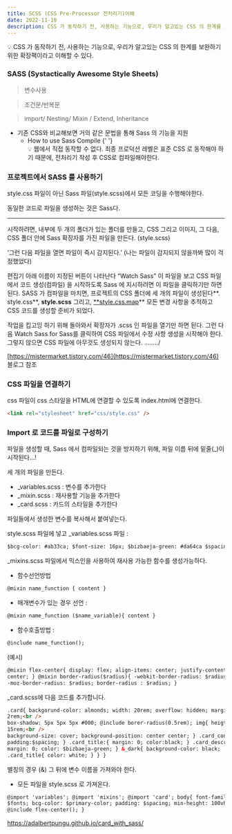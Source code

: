 ```yaml
---
title: SCSS (CSS Pre-Processor 전처리기)이해
date: 2022-11-10
description: CSS 가 동작하기 전, 사용하는 기능으로, 우리가 알고있는 CSS 의 한계를 보완하기 위한 확장팩이라고 이해할 수 있다.
---
```


<aside>
💡 CSS 가 동작하기 전, 사용하는 기능으로, 우리가 알고있는 CSS 의 한계를 보완하기 위한 확장팩이라고 이해할 수 있다.

</aside>

### SASS (Systactically Awesome Style Sheets)

> 변수사용

> 조건문/반복문

> import/ Nesting/ Mixin / Extend, Inheritance

- 기존 CSS와 비교해보면
  거의 같은 문법을 통해 Sass 의 기능을 지원
  - How to use Sass Compile
    {' '}
    <aside>
      💡 웹에서 직접 동작할 수 없다. 최종 프로덕션 레벨은 표준 CSS 로 동작해야
      하기 때문에, 전처리기 작성 후 CSS로 컴파일해야한다.
    </aside>

### 프로젝트에서 SASS 를 사용하기

style.css 파일이 아닌 Sass 파일(style.scss)에서 모든 코딩을 수행해야한다.

동일한 코드로 파일을 생성하는 것은 Sass다.

---

시작하려면, 내부에 두 개의 폴더가 있는 폴더를 만들고, CSS 그리고 이미지, 그 다음, CSS 폴더 안에 Sass 확장자를 가진 파일을 만든다. (style.scss)

‘그런 다음 파일을 열면 파일이 즉시 감지된다.’ (나는 파일이 감지되지 않을까봐 많이 걱정했었다)

편집기 아래 이름이 지정된 버튼이 나타난다 “Watch Sass” 이 파일을 보고 CSS 파일에서 코드 생성(컴파일) 을 시작하도록 Sass 에 지시하려면 이 파일을 클릭하기만 하면 된다. SASS 가 컴파일을 마치면, 프로젝트의 CSS 폴더에 세 개의 파일이 생성된다**. style.css**, **style.scss** 그리고, [\*\*style.css.map](http://style.css.map)\*\* 모든 변경 사항을 추적하고 CSS 코드를 생성할 준비가 되었다.

작업을 킵고잉 하기 위해 돌아와서 확장자가 .scss 인 파일을 열기만 하면 된다. 그런 다음 Watch Sass for Sass를 클릭하여 CSS 파일에서 수정 사항 생성을 시작해야 한다. 그렇지 않으면 CSS 파일에 아무것도 생성되지 않는다. ……../

[https://mistermarket.tistory.com/46](https://mistermarket.tistory.com/46) 블로그 참조

### CSS 파일을 연결하기

css 파일이 css 스타일을 HTML에 연결할 수 있도록 index.html에 연결한다.

```html
<link rel="stylesheet" href="css/style.css" />
```

### Import 로 코드를 파일로 구성하기

파일을 생성할 때, Sass 에서 컴파일되는 것을 방지하기 위해, 파일 이름 뒤에 밑줄(\_)이 시작된다…!

세 개의 파일을 만든다.

- \_variables.scss : 변수를 추가한다
- \_mixin.scss : 재사용할 기능을 추가한다
- \_card.scss : 카드의 스타일을 추가한다

파일들에서 생성한 변수를 복사해서 붙여넣는다.

style.scss 파일에 넣고 \_variables.scss 파일 :

```html
$bcg-color: #ab33ca; $font-size: 16px; $bizbaeja-green: #da64ca $spacing: 2rem;
```

\_mixins.scss 파일에서 믹스인을 사용하여 재사용 가능한 함수를 생성가능하다.

- 함수선언방법

```html
@mixin name_function { content }
```

- 매개변수가 있는 경우 선언 :

```html
@mixin name_function ($name_variable){ content }
```

- 함수호출방법 :

```html
@include name_function();
```

(예시)

```html
@mixin flex-center{ display: flex; align-items: center; justify-content :
center; } @mixin border-radius($radius){ -webkit-border-radius: $radius;
-moz-border-radius: $radius; border-radius : $radius; }
```

\_card.scss에 다음 코드를 추가합니다.

```html
.card{ backgorund-color: almonds; width: 20rem; overflow: hidden; margin:
2rem;<br />
box-shadow: 5px 5px 5px #000; @include borer-radius(0.5rem); img{ heigth:
15rem;<br />
background-size: cover; background-position: center center; } .card_content{
padding:$spacing; } .card_title:{ margin: 0; color:black; } .card_description{
margin: 0; color: $bizbaeja-green; } &_dark{ background-color: black;
.card_title{ color: white; } } }
```

별칭의 경우 (&) 그 뒤에 변수 이름을 가져와야 한다.

- 모든 파일을 style.scss 로 가져온다.

```html
@import 'variables'; @import 'mixins'; @import 'card'; body{ font-family :
$fonts; bcg-color: $primary-color; padding: $spacing; min-height: 100vh;
@include flex-center(); }
```

https://adalbertpungu.github.io/card_with_sass/
